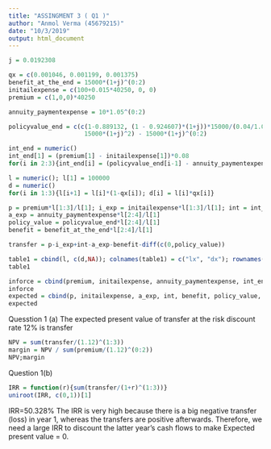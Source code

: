 ```yaml
---
title: "ASSINGMENT 3 ( Q1 )"
author: "Anmol Verma (45679215)"
date: "10/3/2019"
output: html_document
---
```

```r
j = 0.0192308
```

```r
qx = c(0.001046, 0.001199, 0.001375)
benefit_at_the_end = 15000*(1+j)^(0:2)
initailexpense = c(100+0.015*40250, 0, 0)
premium = c(1,0,0)*40250
```

```r
annuity_paymentexpense = 10*1.05^(0:2)
```
```r
policyvalue_end = c(c(1-0.889132, (1 - 0.924607)*(1+j))*15000/(0.04/1.04), 
                     15000*(1+j)^2) - 15000*(1+j)^(0:2)
```

```r
int_end = numeric()
int_end[1] = (premium[1] - initailexpense[1])*0.08
for(i in 2:3){int_end[i] = (policyvalue_end[i-1] - annuity_paymentexpense[i-1])*0.08}
```

```r
l = numeric(); l[1] = 100000
d = numeric()
for(i in 1:3){l[i+1] = l[i]*(1-qx[i]); d[i] = l[i]*qx[i]}
```

```r
p = premium*l[1:3]/l[1]; i_exp = initailexpense*l[1:3]/l[1]; int = int_end*l[1:3]/l[1]
a_exp = annuity_paymentexpense*l[2:4]/l[1]
policy_value = policyvalue_end*l[2:4]/l[1]
benefit = benefit_at_the_end*l[2:4]/l[1]
```

```r
transfer = p-i_exp+int-a_exp-benefit-diff(c(0,policy_value))

table1 = cbind(l, c(d,NA)); colnames(table1) = c("lx", "dx"); rownames(table1) = c(55:58)
table1
```
```r
inforce = cbind(premium, initailexpense, annuity_paymentexpense, int_end, benefit_at_the_end, policyvalue_end)
inforce
expected = cbind(p, initailexpense, a_exp, int, benefit, policy_value, transfer)
expected
```

Quesstion 1 (a)
The expected present value of transfer at the risk discount rate 12% is
transfer
```r
NPV = sum(transfer/(1.12)^(1:3))
margin = NPV / sum(premium/(1.12)^(0:2))
NPV;margin
```

Question 1(b)
```r
IRR = function(r){sum(transfer/(1+r)^(1:3))}
uniroot(IRR, c(0,1))[1]
```
IRR=50.328%
The IRR is very high because there is a big negative transfer (loss) in year 1, whereas the transfers are positive afterwards. Therefore, we need a large IRR to discount the latter year's cash flows to make Expected present value = 0.

